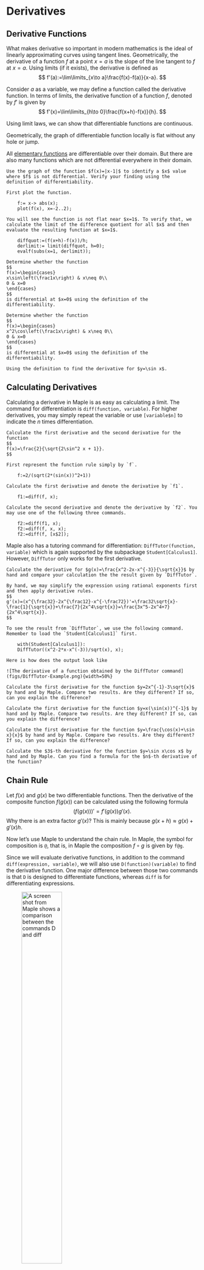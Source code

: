 # Derivatives

## Derivative Functions

What makes derivative so important in modern mathematics is the ideal of linearly approximating curves using tangent lines. Geometrically, the derivative of a function $f$ at a point $x=a$ is the slope of the line tangent to $f$ at $x=a$. Using limits (if it exists), the derivative is defined as
$$
f'(a):=\lim\limits_{x\to a}\frac{f(x)-f(a)}{x-a}.
$$

Consider $a$ as a variable, we may define a function called the derivative function. In terms of limits, the derivative function of a function $f$, denoted by $f'$ is given by
$$
f'(x)=\lim\limits_{h\to 0}\frac{f(x+h)-f(x)}{h}.
$$

Using limit laws, we can show that differentiable functions are continuous.

Geometrically, the graph of differentiable function locally is flat without any hole or jump.

All [elementary functions](https://en.wikipedia.org/wiki/Elementary_function) are differentiable over their domain. But there are also many functions which are not differential everywhere in their domain.

```example

Use the graph of the function $f(x)=|x-1|$ to identify a $x$ value where $f$ is not differential. Verify your finding using the definition of differentiability.

```

```solution

First plot the function.

    f:= x-> abs(x);
    plot(f(x), x=-2..2);

You will see the function is not flat near $x=1$. To verify that, we calculate the limit of the difference quotient for all $x$ and then evaluate the resulting function at $x=1$.

    diffquot:=(f(x+h)-f(x))/h;
    derlimit:= limit(diffquot, h=0);
    evalf(subs(x=1, derlimit));

```

```exercise

Determine whether the function
$$
f(x)=\begin{cases}
x\sin\left(\frac1x\right) & x\neq 0\\
0 & x=0
\end{cases}
$$
is differential at $x=0$ using the definition of the differentiability.

```

```exercise

Determine whether the function
$$
f(x)=\begin{cases}
x^2\cos\left(\frac1x\right) & x\neq 0\\
0 & x=0
\end{cases}
$$
is differential at $x=0$ using the definition of the differentiability.

```

```exercise

Using the definition to find the derivative for $y=\sin x$.

```

## Calculating Derivatives

Calculating a derivative in Maple is as easy as calculating a limit. The command for differentiation is `diff(function, variable)`. For higher derivatives, you may simply repeat the variable or use `[variable$n]` to indicate the $n$ times differentiation.

```example

Calculate the first derivative and the second derivative for the function
$$
f(x)=\frac{2}{\sqrt{2\sin^2 x + 1}}.
$$

```

```solution

First represent the function rule simply by `f`.

    f:=2/(sqrt(2*(sin(x))^2+1))

Calculate the first derivative and denote the derivative by `f1`.

    f1:=diff(f, x);

Calculate the second derivative and denote the derivative by `f2`. You may use one of the following three commands.

    f2:=diff(f1, x);
    f2:=diff(f, x, x);
    f2:=diff(f, [x$2]);

```

Maple also has a tutoring command for differentiation: `DiffTutor(function, variable)` which is again supported by the subpackage `Student[Calculus1]`. However, `DiffTutor` only works for the first derivative.

```example

Calculate the derivative for $g(x)=\frac{x^2-2x-x^{-3}}{\sqrt{x}}$ by hand and compare your calculation the the result given by `DiffTutor`.

```

```solution

By hand, we may simplify the expression using rational exponents first and then apply derivative rules.
$$
g'(x)=(x^{\frac32}-2x^{\frac12}-x^{-\frac72})'=\frac32\sqrt{x}-\frac{1}{\sqrt{x}}+\frac{7}{2x^4\sqrt{x}}=\frac{3x^5-2x^4+7}{2x^4\sqrt{x}}.
$$

To see the result from `DiffTutor`, we use the following command. Remember to load the `Student[Calculus1]` first.

    with(Student[Calculus1]):
    DiffTutor((x^2-2*x-x^(-3))/sqrt(x), x);

Here is how does the output look like

![The derivative of a function obtained by the DiffTutor command](figs/DiffTutor-Example.png){width=50%}

```

```exercise

Calculate the first derivative for the function $y=2x^{-1}-3\sqrt{x}$ by hand and by Maple. Compare two results. Are they different? If so, can you explain the difference?

```

```exercise

Calculate the first derivative for the function $y=x(\sin(x))^{-1}$ by hand and by Maple. Compare two results. Are they different? If so, can you explain the difference?

```

```exercise

Calculate the first derivative for the function $y=\frac{\cos(x)+\sin x}{x}$ by hand and by Maple. Compare two results. Are they different? If so, can you explain the difference?

```

```exercise

Calculate the $3$-th derivative for the function $y=\sin x\cos x$ by hand and by Maple. Can you find a formula for the $n$-th derivative of the function?

```

## Chain Rule

Let $f(x)$ and $g(x)$ be two differentiable functions. Then the derivative of the composite function $f(g(x))$ can be calculated using the following formula
$$
(f(g(x)))'=f'(g(x))g'(x).
$$
Why there is an extra factor $g'(x)$? This is mainly because $g(x+h)\approx g(x)+g'(x)h$.

Now let's use Maple to understand the chain rule. In Maple, the symbol for composition is `@`, that is, in Maple the composition $f\circ g$ is given by `f@g`.

Since we will evaluate derivative functions, in addition to the command `diff(expression, variable)`, we will also use `D(function)(variable)` to find the derivative function. One major difference between those two commands is that `D` is designed to differentiate functions, whereas `diff` is for differentiating expressions.

![A screen shot from Maple shows a comparison between the commands D and diff](figs/D_vs_diff.png){width=50%}

```example

Let $f(x)=\sin x$, $g(x)=2x$ and $F(x)=2\sin x\cos x$. Find $f'(g(x))$, $(fg)'(x)$, $(f\circ g)'(x)$ and $F'(x)$?
Compare the derivatives and draw a conclusion.

```

```solution

We first define the functions.

    f:=x->sin(x);
    g:=x->2*x;
    F:=x->2*sin(x)*cos(x);

Find the derivative functions

    Der_f_g:=D(f)(g(x)); # f'(g(x))
    Der_fg:=diff(f(x)g(x), x); # (fg)'(x)
    Der_fog:=D(f@g)(x); # (fog)'(x)
    Der_F:=D(F)(x); # F'(x)

To compare the derivatives, we use the command `expand` and `simplify` to rewrite the expressions.

    simplify(expand(Der_f_g));
    simplify(expand(Der_fg));
    simplify(expand(Der_fog));
    simplify(expand(Der_F));

From the outputs, we see that $(f\circ g)'(x)=F'(x)$. Why they are the same? This is because $\sin(2x)=2\sin x\cos x$!.

![An example about the chain rule solved using Maple](figs/chain_rule.png){width=50%}

```

```remark

You may also use `D(unapply(f(x)*g(x), x))(x)` to calculate the derivative of the product function $(fg)(x)=f(x)g(x)$.

```

The chain rule is almost unavoidable in calculation of derivatives. Sometimes, using chain rule will simplify the calculation.

```example

Consider the function $f(x)=\frac{1}{\sin x+\cos x}$.

1. Find the derivative function $f'(x)$ using `DiffTutor`. Which rule of derivative was applied first?
2. Find the point where the tangent line of $f$ is horizontal over the domain $(-\frac{\pi}{2}, \frac{\pi}{2})$.
3. Find an equation of the tangent line at $(0, 1)$.
4. Plot the tangent line and the function together over the domain $(-\frac12, \frac12)$.

```

```solution

You may use quotient rule to find the derivative. However, the chain rule may be a better choice because $\frac{1}{\sin x+\cos x}=(\sin x+\cos x)^{-1}$. Let's try `DiffTutor`.

    restart; # Use `restart` to clear the internal memory.
    with(Student[Calculus1]);
    f:=1/(sin(x)+cos(x));
    DiffTutor(f, x);

You see that the chain rule was applied first.

![A example that chain rule was applied first by DiffTutor](figs/DiffTutor-Chain-Rule-Example.png){width=50%}

To find the points where the tangent line is horizontal, we need to solve the equation $f'(x)=0$.

    solve(diff(f, x)=0)

To find the tangent line, we find the derivative $f'(0)$. One way is to use `unapply`.

    unapply(diff(f, x), x)(0)

You may also use `eval(expression, variable=value)`.

    eval(diff(f, x), x=0)

Since $f'(0)=-1$, the tangent line at $(0, 1)$ is defined by $y=-x+1$.

    y:= -x+1

Now let's verify visually that $y=-x+1$ is the tangent line.

    plot([f, y], x=-1/2..1/2)

```

```exercise

Let $f(x)=\sin x$, $g(x)=\frac{\pi}{2}-x$ and $h(x)=\cos x$. Find $f'(g(x))$, $(fg)'(x)$, $(f\circ g)'(x)$ and $h'(x)$. Compare the derivatives and draw a conclusion.

```

```exercise

Let $f(x)=x^2$ and $g(x)=\cos x$ and $h(x)=\frac{1}{2}(\cos(2x)+1)$. Find $f'(g(x))$, $(fg)'(x)$, $(f\circ g)'(x)$ and $h'(x)$. Compare the derivatives and draw a conclusion.

```

```exercise

Consider the function $F(x)=\sin^2(\frac{\pi(x^2+1)}{3})$.

1. Define three functions $f$, $g$ and $h$ so that $F(x)=f(g(h(x)))$.
2. Describe how the derivative function $F'(x)$ was calculated by `DiffTutor`.
3. Find the point where the tangent line of $F$ is horizontal over the domain $(0, 1)$.
4. Find an equation of the tangent line of $F$ at $(1, \frac34)$.
5. Plot the tangent line and the function together over the domain $(\frac12, \frac32)$.

```

## Implicit Differentiation

Implicit differentiation is an application of the chain rule. It provides a way to find the slope of a tangent line of a function implicitly defined by an equation, that is, the dependent variable is not isolated.

In Maple, there are two useful commands that help us understand implicit defined functions.
The command `implicitplot(equation, domain, range, options)` supported by the package `plots` can be used to graph an implicitly defined function.
The command `implicitdiff(function, dependent variable, independent variable)` can be used to find derivatives implicitly.

```example

Graph the function $y$ of $x$ defined by $x^2+2y^2=2x+4y$ with it tangent line at $(2, 0)$ over the domain $(1, 3)$ and range $(-1, 2)$.

```

```solution

Let's first assign an name to the equation. (Run `restart` first if `x` and `y` were previously used an names.)

    restart;
    eqnf:=x^2+2*y^2=2*x+4*y;

Now let's find the derivative function, and its value at $(0, 1)$.

    D_eqnf:=implicitdiff(eqnf, y, x);
    slope:=eval(D_eqnf, {x=2, y=0});

Let's define the tangent line

    tangentline:= y=slope*(x-2)+0

Now we are ready to plot the function with the tangent line together.

    with(plots);
    implicitplot([eqnf, tangentline], x=1..3, y=-1..2, color=[red, blue]);

```

```remark

Another way, which is more flexible, to put two or more graphs together is to use the command `display(graph1, graph2)` which is supported by the package `plots`. For example, the following commands will show two curves in a single picture.

    with(plots):
    g1 := implicitplot(x^2+y^2=1, x=-1..1, y=0..1):
    g2 := plot(1-abs(x), x=-1..1):
    display(g1, g2, title="Two Together");

Note that we use colone `:` at the end of a command to hide the output.

```

```exercise

For the ellipse $x^2-xy+y^2=4$, find the locations of all horizontal tangent lines and plot them implicitly on the same graph as the relation over the interval $-3 \leq x \leq 3$ and $-3 \leq y \leq 3$.

```

```exercise

Find an equation of the line tangent to the curve $x^2 + (x-y)^3 = 9$ at $x=1$. (You may want to use `solve` and `subs` to find the $y$ when $x=1$).

```

```exercise

Find all points $(x, y)$ on the curve of $|x|^{2/3} + |y|^{2/3} = 8$ where lines tangent to the curve at $(x, y)$ is perpendicular to the line $x-y=1$. (Use `?solve` to learn how to solve a system of equations in Maple).

```

## Rates of Change and Derivatives

Given a function $y=f(x)$, the average rate of change of $f$ is the difference quotient
$$
\frac{\Delta y}{\Delta x}=\frac{f(x+\Delta x)-f(x)}{\Delta x}.
$$
The instantaneous rate of change is the limit $\lim\limits_{\Delta x\to 0}\frac{\Delta y}{\Delta x}$ which is exactly the derivate of $f$. However, in science, economy and many other field, the same concept bears different names. For example, the velocity is the instantaneous rate of change of the position function; the marginal cost is the derivative of the cost function.

Now let's use Maple to help us understand such kind of application of derivatives.

```example

The position function of a particle moving along a straight line after $t$ seconds is $s(t)= 2t^3-6t^2-18t+1$ meters.

1. Find the time $t$ that the particle is at the rest.
2. Find the distance the particle moved in the first 5 seconds.
3. Plot the $s(t)$, $v(t)$ and $a(t)$ for $0\le t\le 5$ together.
4. When the particle is speeding up?
5. Confirm you answer in 3. using graph of the speed function.

```

```solution

Let's first define if position function

    s:= t->2*t^3-6*t^2-18*t+1

The particle at rest when the velocity is 0. To find $t$, we find $v(t)$ first and then solve $t$ from $v(t)=0$.

    v:=D(s);
    solve({v(t)=0, t>0}, t); # assuming t>0.

From the output, you will find that after 3 second the particle is temporarily at rest.

The particle moves forward if $v(t)>0$ and backward if $v(t)<0$. You may use the previous output or apply the command `solve` for those two inequalities. Either way, you will find from $t=0$ to $t=3$, $v(t)<0$ and $v(t)>0$ for $3<t\le 5$. So the total distance should be calculated as

    totdist:= abs(s(3)-s(0))+abs(s(5)-s(3))

The acceleration function $a(t)=v'(t)$. To plot those three functions together, you may use `plot`.

    a:=D(v);
    plot([s(t), v(t), a(t)], t=0..5, color=[black, blue, red]);

The speed function of the particle is $|v(t)|$. When $v(t)>0$ and $a(t)>0$, the particle is speeding up. When $v(t)<0$ and $a(t)<0$, the particle is also speeding up. So the particle is speeding up if $v(t)a(t)>0$. Similarly, the particle is slowing down if $v(t)a(t)<0$.

     solve({v(t)*a(t)>0, t>0}, t)

It shows that the particle is speeding up when $t<1$ or $t>3$. This can also be seen from the graph of the speed function.

     plot(abs(v(t)), t=0..5)


```

```exercise

The position function of a particle moving along a straight line after $t$ seconds is $s(t) = t^3 - 6t^2 - 15t+2$ meters.

1. Find the time $t$ that the particle is at the rest.
2. Find the distance the particle moved in the first 5 seconds.
3. Plot the $s(t)$, $v(t)$ and $a(t)$ for $0\le t\le 5$ together.
4. When the particle is speeding up?
5. Confirm you answer in 3. using graph of the speed function.

```

```exercise

Suppose that the profit obtained from the sale of $x$ calculators is given by $P(x)=-0.05x^2+4x+25$. Use the marginal profit function to estimate the profit from the sale of the 51st calculator.

```

## Related Rates

Stewart suggests the following general steps for solving problems about related rates.

1. Read the problem carefully. (What quantities are known? What is the unknown rate of change?)
2. Draw a diagram if possible.
3. Introduce notations. Assign symbols to all quantities that are functions of time.
4. Express the given information and the required rate in terms of derivatives.
5. Write an equation that relates the various quantities of the problem. If necessary, use the geometry of the situation to eliminate one of the variables by substitution.
6. Use the Chain Rule to differentiate both sides of the equation with respect to  the shared independent variable, say $t$.
7. Substitute the given information into the resulting equation and solve for the unknown rate.

In Maple, the quantities that shared by the same independent variable should be written in function notations. See the following example for details.

```example

A spherical shaped balloon is inflated at a constant rate 2 cm$^3$/s. Find the relative rate growth of the diameter when its 10 cm wide.

```

```solution

The volume of a sphere is given by $V=\frac{4\pi}{3}r^3$. In this equation, both $V$ and $r$ are functions of the time $t$. In Maple, we will use `V(t)` and `r(t)` for the volume and the radius.

    eqn_v:=V(t)=4*Pi/3*(r(t))^3

We know that at a certain time $r(t)=10/2=5$, and $\frac{\mathrm{d}}{\mathrm{d} t}V(t)|_{r(t)=5}=2$. What is asked is $\frac{\mathrm{d}}{\mathrm{d} t}r(t)|_{r(t)=5}$. The two rates are related by the equation obtained by differentiating both side of the equation `eqn_v`.

    D_eqn_v:=diff(eqn_v, t)

In the above equation, we need to solve the derivative of $r$ with respect to $t$. Let's first simplify notations.

    D_v:=diff(V(t), t);
    D_r:=diff(r(t), t);
    D_r:=solve(D_eqn_v, D_r);

Now we plugin `D_v=2` and `r(t)=5` to find the value for `D_r`.

    subs({D_v=2, r(t)=5}, D_r) # or using eval(D_r, {D_v=2, r(t)=5})

```

```exercise

A cylindrical cup with radius 5 cm is being filled with coffee at a rate of 2 cm$^3$/s. How fast is
the height of the coffee increasing?

```

```exercise

Two cars start moving from the same point. One travels north at 30 mph and the other travels
west at 50 mph. At what rate is the distance between the cars changing one hour later?

```

```exercise

Sands dumping from a truck to the ground at a constant rate 5 m$^3$/s is creating a circular cone. Find a relation between the rate of growth of the radius of the base and the rate of growth of the height of cone, when the the base is 6 m and the heigh is 4 m.

```

## Linearizations

Let $f$ be the function differentiable at $x = a$. The **linearization** of $f$ at $x = a$ is defined to be the function $L(x)=f'(a)(x-a)+f(a)$. For any value $b$ near $a$, the function value $f(b)$ is approximately the same as $L(b)$. This method is called **linear approximation**. The tangent line approximation is fundamental to almost every application of the derivative.

```example

Find the linearization $L(x)$ of the function $f(x) = \sqrt[3](x+7)$ at $x=1$ and use this linearization to estimate $f(0.99)$. How large is the error?

```

```solution

We first find the slope fr the linearization which is the derivative $f'(1)$.

    f:=x->surd(x+7, 3); # or f:=x->(x+7)^(1/3)
    m:=simplify(D(f)(1)); # this is the slope (simplified).

Now we define the linearization $L(x)$ and estimate $f(0.99)$ using $L(0.99)$.

    L:=x->m*(x-1)+f(1);
    L(0.99);

The error may be calculated based on the output of the follow command.

    f_L:=f(0.99)-L(0.99);

The results shows that the linear approximation is slightly over estimated with an error less than $4\times 10^{-7}$.

```

```exercise

Find the linear approximation $L(x)$ of the function $f(x) = \frac{\sqrt{x}}{x+1}$ at $x = 1$. Use this linearization to approximate $f(1.02)$.

```

```exercise

Find the linear approximation $L(x)$ of the function $f(x) = \cos(2x)$ at $x = 0$. Use this linearization to approximate $f(0.1)$.

```

```exercise

Find the linear approximation $L(x)$ of the function $f(x) = \sqrt{x^2+5}$ at $x = 2$. Use this linearization to approximate $f(2.03)$.

```

## Newton's Method

In science and engineering, many problems may be eventually reduced to nonlinear equations which likely has no algebraic (analytic) solution. In such a situation, numerical solutions are hoped for applications. We've seen a method to find a numerical solution using the intermediate value theorem. However, it is not very effective. Using linearization, a root-finding algorithm was developed by Newton and other mathematicians. The idea is to use the $x$-coordinates of tangent lines to approximate a root of an equation. Let's see an example first using the Maple command `NewtonsMethod(function, starting point, options)` which is again supported by the subpackage `Student[Calculus1]`.

```example

Starting at $x=-1.5$, obtain a solution of $\sin x-\frac{x}{2}=0$ by Newton's method.

```

```solution

First load `Student[Calculus1]` use `with()`.

    with(Student[Calculus1])

Now apply the `NewtonsMethod command`

    NewtonsMethod(sin(x)-x/2, x=-1.5)

To see the graph, you may add the option `output=plot`.

    NewtonsMethod(sin(x)-x/2, x=-1.5, showroot=true, output=plot)

```

How does Newton's methods work? It's an iteration process. Consider the equation $f(x)=0$. Suppose $f$ is differentiable. To find a solution, we pick an initial value $x_0$ first. The $x$-value $x_1$ of the $x$-intercept of the linearization $L_0(x)=f'(x_0)(x-x_0)+f(x_0)$ should produce a value that is closer. The value $x_1$ is given by the formula
$$
x_1=x_0-\frac{f(x_0)}{f'(x_0)}.
$$
Iteratedly applying the above idea, we get the iteration formula
$$
x_{n}=x_{n-1}-\frac{f(x_{n-1})}{f'(x_{n-1})}.
$$

```remark

How many times should be iterated? It depends on the sizes of acceptable errors and a maximum number of iteration.

If the $x$-values produced from two successive iterates is sufficiently small, say $|x_n-x_{n-1}|<e_1$, and the function value at  $x=x_n$ is sufficiently small, say $f(x_n)<e_2$, where $e_1$ and $e_2$ are acceptable errors, then we may say $f(x)=0$ has a solution at $x=x_n$.

If after iterated a maximum number of times and a solution was not found, then we may have to change the initial value or using other methods.

If it happens that $f'(x_n) = 0$, then the iteration process fails.

The above algorithm may be realized using the following Maple codes.

    tol := 10^(-3);
    N := 100;
    f := x -> sin(x) - 1/2*x;
    m := D(f);
    newton := x -> evalf(x - f(x)/m(x)); # Newton's formula
    x := -1.5;

    for i to N do
      x := newton(x);
      if abs(x - newton(x)) < tol and abs(f(x)) < tol then
        break;
      eli i = N then
        error "Newton's method did not converge";
      end if;
    end do;

    print(x);

If you don't want to check the size of error, the code can be simplified using the composite symbol `@` in Maple.

    restart;
    f := x -> sin(x) - 1/2*x;
    m := D(f);
    newton := x -> evalf(x - f(x)/m(x));
    N:=100
    x[N]:=evalf((newton@@N)(-1.5)); # @@N means that newton compose with itself N times.

```

```exercise

Using Newton's Method to find solutions of the polynomial equation $x^3-x^2+1=0$.

```

```exercise

Using Newton's Method to find solutions of the equation $\cos x=\frac{x}{2}$.

```

```exercise

Using Newton's Method to find the solution of the equation $\tan x-2x=0$ in the interval $[1, 2]$. Among 1 and 2,which is a better initial value? Why?

```
